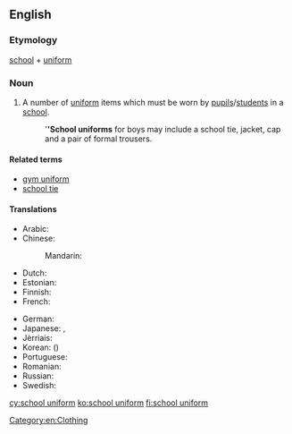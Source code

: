 ==English==

===Etymology===
[[school]] + [[uniform]]
{{wikipedia}}

===Noun===
{{en-noun}}

# A number of [[uniform]] items which must be worn by [[pupil]]s/[[student]]s in a [[school]].
#: '''''School uniforms''' for boys may include a school tie, jacket, cap and a pair of formal trousers.

====Related terms====
* [[gym uniform]]
* [[school tie]]

====Translations====
{{trans-top|uniform items to be worn by students in a school}}
* Arabic: {{t|ar|زي مدرسي|m|tr=zii madrasiy}}
* Chinese:
*: Mandarin: {{t+|cmn|校服|tr=xiàofú|sc=Hani}}
* Dutch: {{t|nl|schooluniform|n}}
* Estonian: {{t|et|koolivorm}}
* Finnish: {{t+|fi|koulupuku}}
* French: {{t|fr|uniforme scolaire|f}}
{{trans-mid}}
* German: {{t+|de|Schuluniform|f}}
* Japanese: {{t|ja|学生服|tr=がくせいふく, gakusei-fuku}}, {{t+|ja|制服|tr=せいふく, seifuku}}
* Jèrriais: {{t|roa-jer|unniforme d'êcole|m}}
* Korean: {{t+|ko|교복|sc=Hang}} ({{t+|ko|校服|sc=Hani}})
* Portuguese: {{t|pt|[[uniforme]] [[escolar]]|m}}
* Romanian: {{t|ro|uniformă școlară|f}}
* Russian: {{t|ru|школьная форма|f|tr=škól'naja fórma}}
* Swedish: {{t|sv|skoluniform|c}}
{{trans-bottom}}

[[Category:en:Clothing]]

[[cy:school uniform]]
[[ko:school uniform]]
[[fi:school uniform]]
